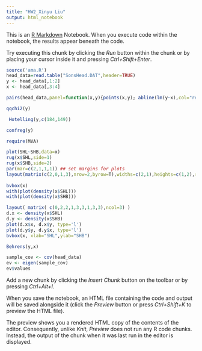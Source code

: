 ```yaml
---
title: "HW2_Xinyu Liu"
output: html_notebook
---
```


This is an [R Markdown](http://rmarkdown.rstudio.com) Notebook. When you execute code within the notebook, the results appear beneath the code. 

Try executing this chunk by clicking the *Run* button within the chunk or by placing your cursor inside it and pressing *Ctrl+Shift+Enter*. 

```r
source('ama.R')
head_data=read.table("SonsHead.DAT",header=TRUE)
y <- head_data[,1:2]
x <- head_data[,3:4]

```

```r
pairs(head_data,panel=function(x,y){points(x,y); abline(lm(y~x),col="red")})
```

```r
qqchi2(y)
```

```r
 Hotelling(y,c(184,149)) 
```

```r
confreg(y) 
```

```r
require(MVA)

plot(SHL~SHB,data=x)
rug(x$SHL,side=1)
rug(x$SHB,side=2)
par(mar=c(2,1,1,1)) ## set margins for plots
layout(matrix(c(2,0,1,3),nrow=2,byrow=T),widths=c(2,1),heights=c(1,2),respect=T)
 
bvbox(x)
with(plot(density(x$SHL)))
with(plot(density(x$SHB)))
```
```r
layout( matrix( c(0,2,2,1,3,3,1,3,3),ncol=3) )
d.x <- density(x$SHL)
d.y <- density(x$SHB)
plot(d.x$x, d.x$y, type='l')
plot(d.y$y, d.y$x, type='l')
bvbox(x, xlab="SHL",ylab="SHB")
```
```r
Behrens(y,x) 
```
```r
sample_cov <- cov(head_data)
ev <- eigen(sample_cov)
ev$values
```

Add a new chunk by clicking the *Insert Chunk* button on the toolbar or by pressing *Ctrl+Alt+I*.

When you save the notebook, an HTML file containing the code and output will be saved alongside it (click the *Preview* button or press *Ctrl+Shift+K* to preview the HTML file).

The preview shows you a rendered HTML copy of the contents of the editor. Consequently, unlike *Knit*, *Preview* does not run any R code chunks. Instead, the output of the chunk when it was last run in the editor is displayed.
